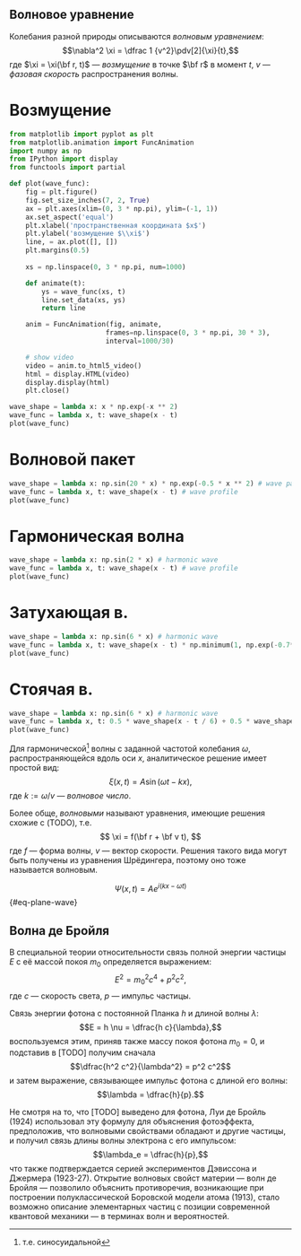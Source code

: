 ## Волновое уравнение

Колебания разной природы описываются _волновым уравнением_:
$$\nabla^2 \xi = \dfrac 1 {v^2}\pdv[2]{\xi}{t},$$
где $\xi = \xi(\bf r, t)$ --- _возмущение_ в точке $\bf r$ в момент $t$, $v$ --- _фазовая скорость_ распространения волны. 

::: {.panel-tabset}

# Возмущение
```python
from matplotlib import pyplot as plt
from matplotlib.animation import FuncAnimation
import numpy as np
from IPython import display
from functools import partial

def plot(wave_func):
    fig = plt.figure()
    fig.set_size_inches(7, 2, True)
    ax = plt.axes(xlim=(0, 3 * np.pi), ylim=(-1, 1))
    ax.set_aspect('equal')
    plt.xlabel('пространственная координата $x$')
    plt.ylabel('возмущение $\\xi$')
    line, = ax.plot([], [])
    plt.margins(0.5)
    
    xs = np.linspace(0, 3 * np.pi, num=1000)

    def animate(t):
        ys = wave_func(xs, t)
        line.set_data(xs, ys)
        return line

    anim = FuncAnimation(fig, animate,
                        frames=np.linspace(0, 3 * np.pi, 30 * 3),
                        interval=1000/30)

    # show video
    video = anim.to_html5_video()
    html = display.HTML(video)
    display.display(html)
    plt.close()

wave_shape = lambda x: x * np.exp(-x ** 2)
wave_func = lambda x, t: wave_shape(x - t)
plot(wave_func)
```

# Волновой пакет
```python
wave_shape = lambda x: np.sin(20 * x) * np.exp(-0.5 * x ** 2) # wave packet
wave_func = lambda x, t: wave_shape(x - t) # wave profile
plot(wave_func)
```


# Гармоническая волна

```python
wave_shape = lambda x: np.sin(2 * x) # harmonic wave
wave_func = lambda x, t: wave_shape(x - t) # wave profile
plot(wave_func)
```

# Затухающая в.

```python
wave_shape = lambda x: np.sin(6 * x) # harmonic wave
wave_func = lambda x, t: wave_shape(x - t) * np.minimum(1, np.exp(-0.7*x + 2)) # exponential decay
plot(wave_func)
```

# Стоячая в.
```python
wave_shape = lambda x: np.sin(6 * x) # harmonic wave
wave_func = lambda x, t: 0.5 * wave_shape(x - t / 6) + 0.5 * wave_shape(-x - t / 6) # opposite phase waves
plot(wave_func)
```

:::

Для гармонической^[т.е. синосуидальной] волны с заданной частотой колебания $\omega$, распространяющейся вдоль оси $x$, аналитическое решение имеет простой вид:
$$ \xi(x, t) = A \sin (\omega t - k x), $$
где $k := \omega / v$  --- _волновое число_. 

Более обще, _волновыми_ называют уравнения, имеющие решения схожие с (TODO), т.е. 
$$ \xi = f(\bf r + \bf v t), $$
где $f$ --- форма волны, $v$ --- вектор скорости. Решения такого вида могут быть получены из уравнения Шрёдингера, поэтому оно тоже называется волновым.

$$\Psi(x, t) = A e^{i (k x - \omega t)}$$ {#eq-plane-wave}

## Волна де Бройля
В специальной теории относительности связь полной энергии частицы $E$ с её массой покоя $m_0$ определяется выражением:
$$E^2 = m_0^2 c^4 + p^2 c^2,$$
где $c$ --- скорость света, $p$ --- импульс частицы.

Связь энергии фотона с постоянной Планка $h$ и длиной волны $\lambda$:
$$E = h \nu = \dfrac{h c}{\lambda},$$
воспользуемся этим, приняв также массу покоя фотона $m_0 = 0$, и подставив в [TODO] получим сначала
$$\dfrac{h^2 c^2}{\lambda^2} = p^2 c^2$$
и затем выражение, связывающее импульс фотона с длиной его волны:
$$\lambda = \dfrac{h}{p}.$$

Не смотря на то, что [TODO] выведено для фотона, Луи де Бройль (1924) использовал эту формулу для объяснения фотоэффекта, предположив, что волновыми свойствами обладают и другие частицы, и получил связь длины волны электрона с его импульсом:
$$\lambda_e = \dfrac{h}{p},$$
что также подтверждается серией экспериментов Дэвиссона и Джермера (1923-27). Открытие волновых свойст материи --- волн де Бройля --- позволило объяснить противоречия, возникающие при построении полуклассической Боровской модели атома (1913), стало возможно описание элементарных частиц с позиции современной квантовой механики --- в терминах волн и вероятностей.

